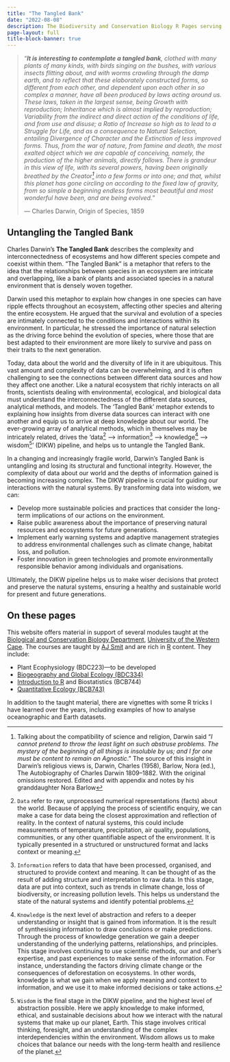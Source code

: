 ```yaml
---
title: "The Tangled Bank"
date: "2022-08-08"
description: The Biodiversity and Conservation Biology R Pages serving BDC334, BCB743, and BCB744
page-layout: full
title-block-banner: true
---
```


> "***It is interesting to contemplate a tangled bank**, clothed with many plants of many kinds, with birds singing on the bushes, with various insects flitting about, and with worms crawling through the damp earth, and to reflect that these elaborately constructed forms, so different from each other, and dependent upon each other in so complex a manner, have all been produced by laws acting around us. These laws, taken in the largest sense, being Growth with reproduction; Inheritance which is almost implied by reproduction; Variability from the indirect and direct action of the conditions of life, and from use and disuse; a Ratio of Increase so high as to lead to a Struggle for Life, and as a consequence to Natural Selection, entailing Divergence of Character and the Extinction of less improved forms. Thus, from the war of nature, from famine and death, the most exalted object which we are capable of conceiving, namely, the production of the higher animals, directly follows. There is grandeur in this view of life, with its several powers, having been originally breathed by the Creator[^1] into a few forms or into one; and that, whilst this planet has gone circling on according to the fixed law of gravity, from so simple a beginning endless forms most beautiful and most wonderful have been, and are being evolved.*"
>
> --- Charles Darwin, Origin of Species, 1859

## Untangling the Tangled Bank

Charles Darwin's **The Tangled Bank** describes the complexity and interconnectedness of ecosystems and how different species compete and coexist within them. "The Tangled Bank" is a metaphor that refers to the idea that the relationships between species in an ecosystem are intricate and overlapping, like a bank of plants and associated species in a natural environment that is densely woven together.

Darwin used this metaphor to explain how changes in one species can have ripple effects throughout an ecosystem, affecting other species and altering the entire ecosystem. He argued that the survival and evolution of a species are intimately connected to the conditions and interactions within its environment. In particular, he stressed the importance of natural selection as the driving force behind the evolution of species, where those that are best adapted to their environment are more likely to survive and pass on their traits to the next generation.

Today, data about the world and the diversity of life in it are ubiquitous. This vast amount and complexity of data can be overwhelming, and it is often challenging to see the connections between different data sources and how they affect one another. Like a natural ecosystem that richly interacts on all fronts, scientists dealing with environmental, ecological, and biological data must understand the interconnectedness of the different data sources, analytical methods, and models. The 'Tangled Bank' metaphor extends to explaining how insights from diverse data sources can interact with one another and equip us to arrive at deep knowledge about our world. The ever-growing array of analytical methods, which in themselves may be intricately related, drives the 'data[^2] --> information[^3] --> knowledge[^4] --> wisdom[^5]' (DIKW) pipeline, and helps us to untangle the Tangled Bank.

In a changing and increasingly fragile world, Darwin's Tangled Bank is untangling and losing its structural and functional integrity. However, the complexity of data about our world and the depths of information gained is becoming increasing complex. The DIKW pipeline is crucial for guiding our interactions with the natural systems. By transforming data into wisdom, we can:

* Develop more sustainable policies and practices that consider the long-term implications of our actions on the environment.
* Raise public awareness about the importance of preserving natural resources and ecosystems for future generations.
* Implement early warning systems and adaptive management strategies to address environmental challenges such as climate change, habitat loss, and pollution.
* Foster innovation in green technologies and promote environmentally responsible behavior among individuals and organisations.

Ultimately, the DIKW pipeline helps us to make wiser decisions that protect and preserve the natural systems, ensuring a healthy and sustainable world for present and future generations.


[^1]: Talking about the compatibility of science and religion, Darwin said "*I cannot pretend to throw the least light on such abstruse problems. The mystery of the beginning of all things is insoluble by us; and I for one must be content to remain an Agnostic*." The source of this insight in Darwin's religious views is, Darwin, Charles (1958), Barlow, Nora (ed.), The Autobiography of Charles Darwin 1809–1882. With the original omissions restored. Edited and with appendix and notes by his granddaughter Nora Barlow

[^2]: `Data` refer to raw, unprocessed numerical representations (facts) about the world. Because of applying the process of scientific enquiry, we can make a case for data being the closest approximation and reflection of reality. In the context of natural systems, this could include measurements of temperature, precipitation, air quality, populations, communities, or any other quantifiable aspect of the environment. It is typically presented in a structured or unstructured format and lacks context or meaning.

[^3]: `Information` refers to data that have been processed, organised, and structured to provide context and meaning. It can be thought of as the result of adding structure and interpretation to raw data. In this stage, data are put into context, such as trends in climate change, loss of biodiversity, or increasing pollution levels. This helps us understand the state of the natural systems and identify potential problems.

[^4]: `Knowledge` is the next level of abstraction and refers to a deeper understanding or insight that is gained from information. It is the result of synthesising information to draw conclusions or make predictions. Through the process of knowledge generation we gain a deeper understanding of the underlying patterns, relationships, and principles. This stage involves continuing to use scientific methods, our and other's expertise, and past experiences to make sense of the information. For instance, understanding the factors driving climate change or the consequences of deforestation on ecosystems. In other words, knowledge is what we gain when we apply meaning and context to information, and we use it to make informed decisions or take actions.

[^5]: `Wisdom` is the final stage in the DIKW pipeline, and the highest level of abstraction possible. Here we apply knowledge to make informed, ethical, and sustainable decisions about how we interact with the natural systems that make up our planet, Earth. This stage involves critical thinking, foresight, and an understanding of the complex interdependencies within the environment. Wisdom allows us to make choices that balance our needs with the long-term health and resilience of the planet.

## On these pages

This website offers material in support of several modules taught at the [Biological and Conservation Biology Department](https://www.uwc.ac.za/study/all-areas-of-study/departments/department-of-biodiversity-and-conservation-biology/overview), [University of the Western Cape](http://www.uwc.ac.za/). The courses are taught by [AJ Smit](https://www.uwc.ac.za/study/all-areas-of-study/departments/department-of-biodiversity-and-conservation-biology/people) and are rich in [R](https://cran.r-project.org/) content. They include:

-   Plant Ecophysiology (BDC223)---to be developed
-   [Biogeography and Global Ecology (BDC334)](BDC334/BDC334_index.qmd)
-   [Introduction to R](BCB744/BCB744_index.qmd) and Biostatistics (BCB744)
-   [Quantitative Ecology (BCB743)](BCB743/BCB743_index.qmd)

In addition to the taught material, there are vignettes with some R tricks I have learned over the years, including examples of how to analyse oceanographic and Earth datasets.
